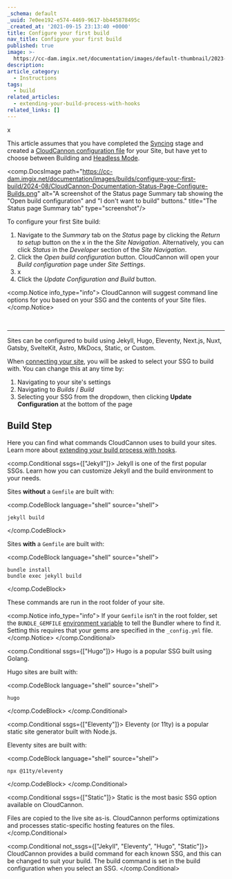 ```yaml
---
_schema: default
_uuid: 7e0ee192-e574-4469-9617-bb445878495c
_created_at: '2021-09-15 23:13:40 +0000'
title: Configure your first build
nav_title: Configure your first build
published: true
image: >-
  https://cc-dam.imgix.net/documentation/images/default-thumbnail/2023-Q4/CloudCannon-Documentation-Thumbnail.png
description:
article_category:
  - Instructions
tags:
  - build
related_articles:
  - extending-your-build-process-with-hooks
related_links: []
---
```

x

This article assumes that you have completed the [Syncing](/documentation/articles/introduction-to-syncing/) stage and created a [CloudCannon configuration file](/documentation/articles/create-a-global-configuration-file/) for your Site, but have yet to choose between Building and [Headless Mode](/documentation/articles/what-is-headless-mode/).

<comp.DocsImage path="https://cc-dam.imgix.net/documentation/images/builds/configure-your-first-build/2024-08/CloudCannon-Documentation-Status-Page-Configure-Builds.png" alt="A screenshot of the Status page Summary tab showing the \"Open build configuration\" and \"I don't want to build\" buttons." title="The Status page Summary tab" type="screenshot"/>

To configure your first Site build:

1. Navigate to the *Summary* tab on the *Status* page by clicking the *Return to setup* button on the x in the the *Site Navigation*. Alternatively, you can click *Status* in the *Developer* section of the *Site Navigation*.
2. Click the *Open build configuration* button. CloudCannon will open your *Build configuration* page under *Site Settings*.
3. x
4. Click the *Update Configuration and Build* button.

<comp.Notice info_type="info">
  CloudCannon will suggest command line options for you based on your SSG and the contents of your Site files.
</comp.Notice>

&nbsp;

---

Sites can be configured to build using Jekyll, Hugo, Eleventy, Next.js, Nuxt, Gatsby, SvelteKit, Astro, MkDocs, Static, or Custom.

When [connecting your site](/documentation/articles/connecting-your-first-site/), you will be asked to select your SSG to build with. You can change this at any time by:

1. Navigating to your site's settings
2. Navigating to *Builds* / *Build*
3. Selecting your SSG from the dropdown, then clicking **Update Configuration** at the bottom of the page

## Build Step

Here you can find what commands CloudCannon uses to build your sites. Learn more about [extending your build process with hooks](/documentation/articles/extending-your-build-process-with-hooks/).

<comp.Conditional ssgs={["Jekyll"]}>
  Jekyll is one of the first popular SSGs. Learn how you can customize Jekyll and the build environment to your needs.

  Sites **without** a `Gemfile` are built with:

  <comp.CodeBlock language="shell" source="shell">
  ```
  jekyll build
  ```
  </comp.CodeBlock>

  Sites **with** a `Gemfile` are built with:

  <comp.CodeBlock language="shell" source="shell">
  ```
  bundle install
  bundle exec jekyll build
  ```
  </comp.CodeBlock>

  These commands are run in the root folder of your site.

  <comp.Notice info_type="info">
    If your `Gemfile` isn’t in the root folder, set the `BUNDLE_GEMFILE` [environment variable](/documentation/build/setup/environments/) to tell the Bundler where to find it. Setting this requires that your gems are specified in the `_config.yml` file.
  </comp.Notice>
</comp.Conditional>

<comp.Conditional ssgs={["Hugo"]}>
  Hugo is a popular SSG built using Golang.

  Hugo sites are built with:

  <comp.CodeBlock language="shell" source="shell">
  ```
  hugo
  ```
  </comp.CodeBlock>
</comp.Conditional>

<comp.Conditional ssgs={["Eleventy"]}>
  Eleventy (or 11ty) is a popular static site generator built with Node.js.

  Eleventy sites are built with:

  <comp.CodeBlock language="shell" source="shell">
  ```
  npx @11ty/eleventy
  ```
  </comp.CodeBlock>
</comp.Conditional>

<comp.Conditional ssgs={["Static"]}>
  Static is the most basic SSG option available on CloudCannon.

  Files are copied to the live site as-is. CloudCannon performs optimizations and processes static-specific hosting features on the files.
</comp.Conditional>

<comp.Conditional not_ssgs={["Jekyll", "Eleventy", "Hugo", "Static"]}>
  CloudCannon provides a build command for each known SSG, and this can be changed to suit your build. The build command is set in the build configuration when you select an SSG.
</comp.Conditional>